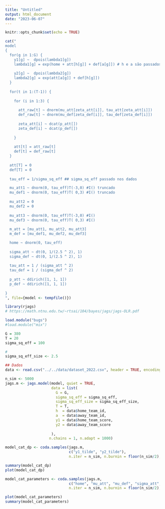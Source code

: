 ```yaml
---
title: "Untitled"
output: html_document
date: "2023-06-07"
---
```


```r
knitr::opts_chunk$set(echo = TRUE)
```

```r
cat("
model
{   
  for(g in 1:G) {  
    y1[g] ~  dpois(lambda1[g])
    lambda1[g] = exp(home + att[h[g]] + def[a[g]]) # h e a são passados nos dados
    
    y2[g] ~  dpois(lambda2[g])
    lambda2[g] = exp(att[a[g]] + def[h[g]])
  }
  
  for(t in 1:(T-1)) {
  
    for (i in 1:3) {
      
      att_raw[t] ~ dnorm(mu_att[zeta_att[i]], tau_att[zeta_att[i]])
      def_raw[t] ~ dnorm(mu_def[zeta_def[i]], tau_def[zeta_def[i]])
      
      zeta_att[i] ~ dcat(p_att[])
      zeta_def[i] ~ dcat(p_def[])
      
    }
    
    att[t] = att_raw[t]
    def[t] = def_raw[t]
  }
  
  att[T] = 0
  def[T] = 0
  
  tau_eff = 1/sigma_sq_eff ## sigma_sq_eff passado nos dados

  mu_att1 ~ dnorm(0, tau_eff)T(-3,0) #I() truncado
  mu_def1 ~ dnorm(0, tau_eff)T( 0,3) #I() truncado
  
  mu_att2 = 0
  mu_def2 = 0
  
  mu_att3 ~ dnorm(0, tau_eff)T(-3,0) #I()
  mu_def3 ~ dnorm(0, tau_eff)T( 0,3) #I()
  
  m_att = [mu_att1, mu_att2, mu_att3]
  m_def = [mu_def1, mu_def2, mu_def3]

  home ~ dnorm(0, tau_eff)
  
  sigma_att ~ dt(0, 1/(2.5 ^ 2), 1)
  sigma_def ~ dt(0, 1/(2.5 ^ 2), 1)
  
  tau_att = 1 / (sigma_att ^ 2)
  tau_def = 1 / (sigma_def ^ 2)
  
  p_att ~ ddirich([1, 1, 1])
  p_def ~ ddirich([1, 1, 1])
  
}
", file={model <- tempfile()})
```


```r
library(rjags)
# https://math.ntnu.edu.tw/~rtsai/104/bayes/jags/jags-OLR.pdf

load.module("bugs")
#load.module("mix")

G = 380
T = 20
sigma_sq_eff = 100

# 
sigma_sq_eff_size <- 2.5

## Dados
data <- read.csv("../../data/dataset_2022.csv", header = TRUE, encoding = 'UTF-8')

n_sim <- 5000
jags.m <- jags.model(model, quiet = TRUE,
                     data = list(
                       G = G,
                       sigma_sq_eff = sigma_sq_eff,
                       sigma_sq_eff_size = sigma_sq_eff_size,
                       T = T,
                       h  = data$home_team_id,
                       a  = data$away_team_id,
                       y1 = data$home_team_score,
                       y2 = data$away_team_score
                       
                     ), 
                    n.chains = 1, n.adapt = 1000)

model_cat_dp <- coda.samples(jags.m, 
                             c("y1_tilde", "y2_tilde"),
                             n.iter = n_sim, n.burnin = floor(n_sim/2), quiet = T)
```

```r
summary(model_cat_dp)
plot(model_cat_dp)
```

```r
model_cat_parameters <- coda.samples(jags.m, 
                             c("home", "mu_att", "mu_def", "sigma_att", "sigma_def", "bn_size"),
                             n.iter = n_sim, n.burnin = floor(n_sim/2), quiet = T)
```

```r
plot(model_cat_parameters)
summary(model_cat_parameters)
```